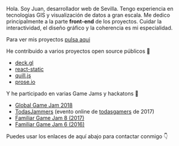 Hola. Soy Juan, desarrollador web de Sevilla. Tengo experiencia en tecnologias GIS y visualización de datos a gran escala. Me dedico principalmente a la parte **front-end** de los proyectos. Cuidar la interactividad, el diseño gráfico y la coherencia es mi especialidad.

Para ver mis proyectos [pulsa aqui](/projects)

He contribuido a varios proyectos open source p&uacute;blicos 🤝

* [deck.gl](https://github.com/visgl/deck.gl/pulls?q=is%3Apr+author%3Ajuandjaradeck)
* [react-static](https://www.npmjs.com/package/react-static-plugin-md)
* [quill.js](https://www.npmjs.com/package/quill-blot-formatter-mobile)
* [prose.io](https://github.com/prose/prose/pull/1129)

Y he participado en varias Game Jams y hackatons 👾

* [Global Game Jam 2018](https://github.com/juandjara/global-game-jam-2018)
* [TodasJammers](https://github.com/juandjara/todasjamers) (evento online de [todasgamers](https://todasgammers.com) de 2017)
* [Familiar Game Jam 8 (2017)](https://github.com/juandjara/familiargamejam8)
* [Familiar Game Jam 6 (2016)](https://github.com/juandjara/familiarGJ6)

Puedes usar los enlaces de aqu&iacute; abajo para contactar conmigo 👇

<Social icon="/icons/mastodon.svg" label="Mastodon" link="https://paquita.masto.host/@juandjara" />
<Social icon="/icons/twitter.svg" label="Twitter" link="https://twitter.com/_juandjara" />
<Social icon="/icons/github.svg" label="Github" link="https://github.com/juandjara" />
<Social icon="/icons/instagram.svg" label="Instagram" link="https://instagram.com/_juandjara" />
<Social icon="/icons/email.svg" label="Email" link="mailto:juanorigami@gmail.com" />
